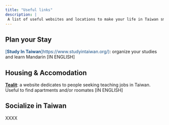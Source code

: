 ```yaml
---
title: "Useful links"
description: |
 A list of useful websites and locations to make your life in Taiwan smoother!
---
```



## Plan your Stay

<span style="color:#1D5287">[**Study In Taiwan**]https://www.studyintaiwan.org/)</span>: organize your studies and learn Mandarin [IN ENGLISH]

## Housing & Accomodation

<span style="color:#1D5287">[**Tealit**](https://tealit.com/)</span>: a website dedicates to people seeking  teaching jobs in Taiwan. Useful to find apartments and/or roomates [IN ENGLISH]

## Socialize in Taiwan

XXXX
